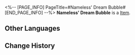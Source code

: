 <%-- [PAGE_INFO]
PageTitle=#Nameless' Dream Bubble#
[END_PAGE_INFO] --%>
{{Item Infobox
|title       = Nameless' Dream Bubble
|id          = 223108
|image       = Dreamscape Pass Sticker Nameless' Dream Bubble.png
|type        = 
|invCategory = 
|rarity      = 4
|effect      = Digital stickers that can be used to decorate the pages of the Dreamtour Handbook. They come in many different styles.
|description = 
|source1     = Obtained by progressing the Trailblaze Mission
}}
{{Description|1=They have died. They still live.}}
'''Nameless' Dream Bubble''' is a [[Item]].

==Other Languages==
{{Other Languages
|en   = Nameless' Dream Bubble
|zhs  = 无名客的梦泡
|zht  = 無名客的夢泡
|ja   = ナナシビトの夢の泡
|ko   = 무명객의 꿈방울
|es   = Burbuja de ensueño del Anónimo
|fr   = Bulle onirique des Sans Noms
|ru   = Пузырь грёз Безымянных
|th   = ฟองฝันของผู้มาเยือนนิรนาม
|vi   = Bong Bóng Giấc Mơ Khách Vô Danh
|de   = Namenlose Traumblase
|id   = Gelembung Mimpi The Nameless
|pt   = Bolha de Sonhos do Inominado
}}

==Change History==
{{Change History|2.0}}